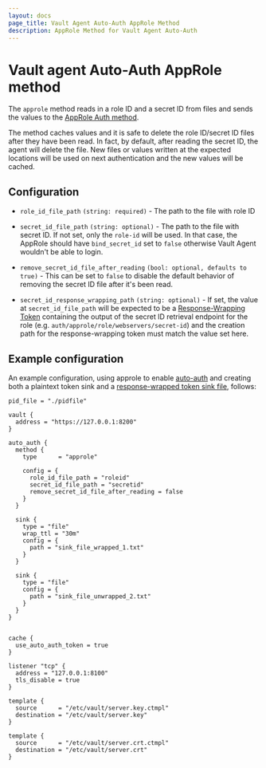 ```yaml
---
layout: docs
page_title: Vault Agent Auto-Auth AppRole Method
description: AppRole Method for Vault Agent Auto-Auth
---
```


# Vault agent Auto-Auth AppRole method

The `approle` method reads in a role ID and a secret ID from files and sends
the values to the [AppRole Auth
method](/docs/auth/approle).

The method caches values and it is safe to delete the role ID/secret ID files
after they have been read. In fact, by default, after reading the secret ID,
the agent will delete the file. New files or values written at the expected
locations will be used on next authentication and the new values will be
cached.

## Configuration

- `role_id_file_path` `(string: required)` - The path to the file with role ID

- `secret_id_file_path` `(string: optional)` - The path to the file with secret
  ID.
  If not set, only the `role-id` will be used.
  In that case, the AppRole should have `bind_secret_id` set to `false` otherwise
  Vault Agent wouldn't be able to login.

- `remove_secret_id_file_after_reading` `(bool: optional, defaults to true)` -
  This can be set to `false` to disable the default behavior of removing the
  secret ID file after it's been read.

- `secret_id_response_wrapping_path` `(string: optional)` - If set, the value
  at `secret_id_file_path` will be expected to be a [Response-Wrapping
  Token](/docs/concepts/response-wrapping)
  containing the output of the secret ID retrieval endpoint for the role (e.g.
  `auth/approle/role/webservers/secret-id`) and the creation path for the
  response-wrapping token must match the value set here.

## Example configuration

An example configuration, using approle to enable [auto-auth](/docs/agent/autoauth)
and creating both a plaintext token sink and a [response-wrapped token sink file](/docs/agent/autoauth#wrap_ttl), follows:

```hcl
pid_file = "./pidfile"

vault {
  address = "https://127.0.0.1:8200"
}

auto_auth {
  method {
    type      = "approle"

    config = {
      role_id_file_path = "roleid"
      secret_id_file_path = "secretid"
      remove_secret_id_file_after_reading = false
    }
  }

  sink {
    type = "file"
    wrap_ttl = "30m"
    config = {
      path = "sink_file_wrapped_1.txt"
    }
  }

  sink {
    type = "file"
    config = {
      path = "sink_file_unwrapped_2.txt"
    }
  }
}


cache {
  use_auto_auth_token = true
}

listener "tcp" {
  address = "127.0.0.1:8100"
  tls_disable = true
}

template {
  source      = "/etc/vault/server.key.ctmpl"
  destination = "/etc/vault/server.key"
}

template {
  source      = "/etc/vault/server.crt.ctmpl"
  destination = "/etc/vault/server.crt"
}
```
